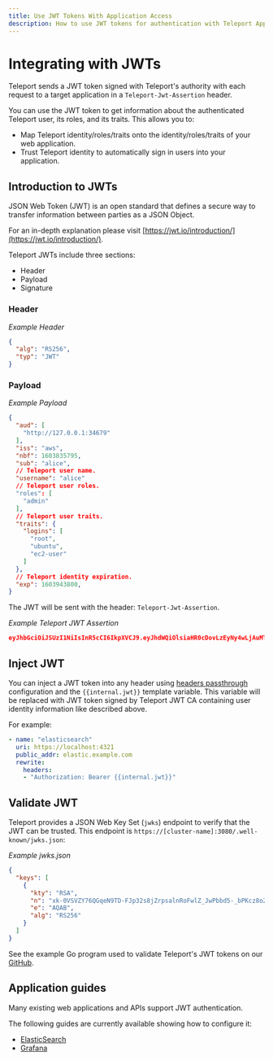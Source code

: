 ```yaml
---
title: Use JWT Tokens With Application Access
description: How to use JWT tokens for authentication with Teleport Application Access.
---
```


# Integrating with JWTs

Teleport sends a JWT token signed with Teleport's authority with each request
to a target application in a `Teleport-Jwt-Assertion` header.

You can use the JWT token to get information about the authenticated Teleport
user, its roles, and its traits. This allows you to:

- Map Teleport identity/roles/traits onto the identity/roles/traits of your web application.
- Trust Teleport identity to automatically sign in users into your application.

## Introduction to JWTs

JSON Web Token (JWT) is an open standard that defines a secure way to transfer
information between parties as a JSON Object.

For an in-depth explanation please visit [https://jwt.io/introduction/](https://jwt.io/introduction/).

Teleport JWTs include three sections:

- Header
- Payload
- Signature

### Header

*Example Header*

```json
{
  "alg": "RS256",
  "typ": "JWT"
}
```

### Payload

*Example Payload*

```json
{
  "aud": [
    "http://127.0.0.1:34679"
  ],
  "iss": "aws",
  "nbf": 1603835795,
  "sub": "alice",
  // Teleport user name.
  "username": "alice"
  // Teleport user roles.
  "roles": [
    "admin"
  ],
  // Teleport user traits.
  "traits": {
    "logins": [
      "root",
      "ubuntu",
      "ec2-user"
    ]
  },
  // Teleport identity expiration.
  "exp": 1603943800,
}
```

The JWT will be sent with the header: `Teleport-Jwt-Assertion`.

*Example Teleport JWT Assertion*

```json
eyJhbGciOiJSUzI1NiIsInR5cCI6IkpXVCJ9.eyJhdWQiOlsiaHR0cDovLzEyNy4wLjAuMTozNDY3OSJdLCJleHAiOjE2MDM5NDM4MDAsImlzcyI6ImF3cyIsIm5iZiI6MTYwMzgzNTc5NSwicm9sZXMiOlsiYWRtaW4iXSwic3ViIjoiYmVuYXJlbnQiLCJ1c2VybmFtZSI6ImJlbmFyZW50In0.PZGUyFfhEWl22EDniWRLmKAjb3fL0D4cTmkxEfb-Q30hVMzVhka5WB8AUsPsLPVhTzsQ6Nkk1DnXHdz6oxrqDDfumuRrDnpJpjiXj_l0D3bExrchN61enzBHxSD13VkRIqP1V6l4i8yt8kXDIBWc-QejLTodA_GtczkDfnnpuAfaxIbD7jEwF27KI4kZu7uES9LMu2iCLdV9ZqarA-6HeDhXPA37OJ3P6eVQzYpgaOBYro5brEiVpuJLr1yA0gncmR4FqmhCpCj-KmHi2vmjmJAuuHId6HZoEZJjC9IAsNlrSA4GHH9j82o7FF1F4J2s38bRy3wZv46MT8X8-QBSpg
```

## Inject JWT

You can inject a JWT token into any header using [headers passthrough](../guides/connecting-apps.mdx#headers-passthrough)
configuration and the `{{internal.jwt}}` template variable. This variable will
be replaced with JWT token signed by Teleport JWT CA containing user identity
information like described above.

For example:

```yaml
- name: "elasticsearch"
  uri: https://localhost:4321
  public_addr: elastic.example.com
  rewrite:
    headers:
    - "Authorization: Bearer {{internal.jwt}}"
```

## Validate JWT

Teleport provides a JSON Web Key Set (`jwks`) endpoint to verify that the JWT
can be trusted. This endpoint is `https://[cluster-name]:3080/.well-known/jwks.json`:

*Example jwks.json*

```json
{
  "keys": [
    {
      "kty": "RSA",
      "n": "xk-0VSVZY76QGqeN9TD-FJp32s8jZrpsalnRoFwlZ_JwPbbd5-_bPKcz8o2tv1eJS0Ll6ePxRCyK68Jz2UC4V4RiYaqJCRq_qVpDQMB1sQ7p9M-8qvT82FJ-Rv-W4RNe3xRmBSFDYdXaFm51Uk8OIYfv-oZ0kGptKpkNY390aJOzjHPH2MqSvhk9Xn8GwM8kEbpSllavdJCRPCeNVGJXiSCsWrOA_wsv_jqBP6g3UOA9GnI8R6HR14OxV3C184vb3NxIqxtrW0C4W6UtSbMDcKcNCgajq2l56pHO8In5GoPCrHqlo379LE5QqpXeeHj8uqcjeGdxXTuPrRq1AuBpvQ",
      "e": "AQAB",
      "alg": "RS256"
    }
  ]
}
```

See the example Go program used to validate Teleport's JWT tokens on our
[GitHub](https://github.com/gravitational/teleport/blob/v(=teleport.version=)/examples/jwt/verify-jwt.go).

## Application guides

Many existing web applications and APIs support JWT authentication.

The following guides are currently available showing how to configure it:

- [ElasticSearch](./elasticsearch.mdx)
- [Grafana](./grafana.mdx)
